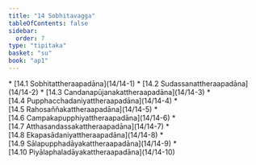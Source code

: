 ```yaml
---
title: "14 Sobhitavagga"
tableOfContents: false
sidebar:
  order: 7
type: "tipitaka"
basket: "su"
book: "ap1"
---
```



<DynamicBreadcrumb />



<TableOfContents book="ap1" section="14">
* [14.1 Sobhitattheraapadāna](14/14-1)
* [14.2 Sudassanattheraapadāna](14/14-2)
* [14.3 Candanapūjanakattheraapadāna](14/14-3)
* [14.4 Pupphacchadaniyattheraapadāna](14/14-4)
* [14.5 Rahosaññakattheraapadāna](14/14-5)
* [14.6 Campakapupphiyattheraapadāna](14/14-6)
* [14.7 Atthasandassakattheraapadāna](14/14-7)
* [14.8 Ekapasādaniyattheraapadāna](14/14-8)
* [14.9 Sālapupphadāyakattheraapadāna](14/14-9)
* [14.10 Piyālaphaladāyakattheraapadāna](14/14-10)
</TableOfContents>